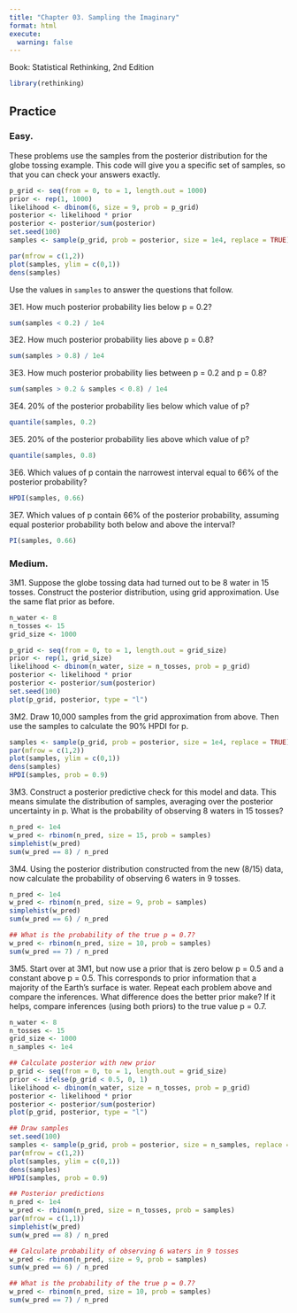 ```yaml
---
title: "Chapter 03. Sampling the Imaginary"
format: html
execute:
  warning: false
---
```


Book: Statistical Rethinking, 2nd Edition

```r
library(rethinking)
```

## Practice

### Easy. 

These problems use the samples from the posterior distribution for the globe tossing example. This code will give you a specific set of samples, so that you can check your answers exactly.

```r
p_grid <- seq(from = 0, to = 1, length.out = 1000)
prior <- rep(1, 1000)
likelihood <- dbinom(6, size = 9, prob = p_grid)
posterior <- likelihood * prior
posterior <- posterior/sum(posterior)
set.seed(100)
samples <- sample(p_grid, prob = posterior, size = 1e4, replace = TRUE)

par(mfrow = c(1,2))
plot(samples, ylim = c(0,1))
dens(samples)
```

Use the values in `samples` to answer the questions that follow.

3E1. How much posterior probability lies below p = 0.2?
```r
sum(samples < 0.2) / 1e4
```
3E2. How much posterior probability lies above p = 0.8?
```r
sum(samples > 0.8) / 1e4
```
3E3. How much posterior probability lies between p = 0.2 and p = 0.8?
```r
sum(samples > 0.2 & samples < 0.8) / 1e4
```
3E4. 20% of the posterior probability lies below which value of p?
```r
quantile(samples, 0.2)
```
3E5. 20% of the posterior probability lies above which value of p?
```r
quantile(samples, 0.8)
```
3E6. Which values of p contain the narrowest interval equal to 66% of the posterior probability?
```r
HPDI(samples, 0.66)
```
3E7. Which values of p contain 66% of the posterior probability, assuming equal posterior probability both below and above the interval?
```r
PI(samples, 0.66)
```
### Medium.

3M1. Suppose the globe tossing data had turned out to be 8 water in 15 tosses. Construct the posterior distribution, using grid approximation. Use the same flat prior as before.

```r
n_water <- 8
n_tosses <- 15
grid_size <- 1000

p_grid <- seq(from = 0, to = 1, length.out = grid_size)
prior <- rep(1, grid_size)
likelihood <- dbinom(n_water, size = n_tosses, prob = p_grid)
posterior <- likelihood * prior
posterior <- posterior/sum(posterior)
set.seed(100)
plot(p_grid, posterior, type = "l")
```

3M2. Draw 10,000 samples from the grid approximation from above. Then use the samples to calculate the 90% HPDI for p.
```r
samples <- sample(p_grid, prob = posterior, size = 1e4, replace = TRUE)
par(mfrow = c(1,2))
plot(samples, ylim = c(0,1))
dens(samples)
HPDI(samples, prob = 0.9)
```
3M3. Construct a posterior predictive check for this model and data. This means simulate the distribution of samples, averaging over the posterior uncertainty in p. What is the probability of observing 8 waters in 15 tosses?
```r
n_pred <- 1e4
w_pred <- rbinom(n_pred, size = 15, prob = samples)
simplehist(w_pred)
sum(w_pred == 8) / n_pred
```
3M4. Using the posterior distribution constructed from the new (8/15) data, now calculate the probability of observing 6 waters in 9 tosses.
```r
n_pred <- 1e4
w_pred <- rbinom(n_pred, size = 9, prob = samples)
simplehist(w_pred)
sum(w_pred == 6) / n_pred

## What is the probability of the true p = 0.7?
w_pred <- rbinom(n_pred, size = 10, prob = samples)
sum(w_pred == 7) / n_pred
```

3M5. Start over at 3M1, but now use a prior that is zero below p = 0.5 and a constant above p = 0.5. This corresponds to prior information that a majority of the Earth’s surface is water. Repeat each problem above and compare the inferences. What difference does the better prior make? If it helps, compare inferences (using both priors) to the true value p = 0.7.
```r
n_water <- 8
n_tosses <- 15
grid_size <- 1000
n_samples <- 1e4

## Calculate posterior with new prior
p_grid <- seq(from = 0, to = 1, length.out = grid_size)
prior <- ifelse(p_grid < 0.5, 0, 1)
likelihood <- dbinom(n_water, size = n_tosses, prob = p_grid)
posterior <- likelihood * prior
posterior <- posterior/sum(posterior)
plot(p_grid, posterior, type = "l")

## Draw samples
set.seed(100)
samples <- sample(p_grid, prob = posterior, size = n_samples, replace = TRUE)
par(mfrow = c(1,2))
plot(samples, ylim = c(0,1))
dens(samples)
HPDI(samples, prob = 0.9)

## Posterior predictions
n_pred <- 1e4
w_pred <- rbinom(n_pred, size = n_tosses, prob = samples)
par(mfrow = c(1,1))
simplehist(w_pred)
sum(w_pred == 8) / n_pred

## Calculate probability of observing 6 waters in 9 tosses
w_pred <- rbinom(n_pred, size = 9, prob = samples)
sum(w_pred == 6) / n_pred

## What is the probability of the true p = 0.7?
w_pred <- rbinom(n_pred, size = 10, prob = samples)
sum(w_pred == 7) / n_pred
```
